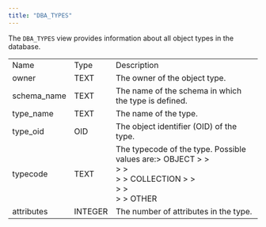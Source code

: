 ```yaml
---
title: "DBA_TYPES"
---
```


<div id="dba_types" class="registered_link"></div>

The `DBA_TYPES` view provides information about all object types in the database.

|             |         |                                                                                                                             |
| ----------- | ------- | --------------------------------------------------------------------------------------------------------------------------- |
| Name        | Type    | Description                                                                                                                 |
| owner       | TEXT    | The owner of the object type.                                                                                               |
| schema_name | TEXT    | The name of the schema in which the type is defined.                                                                        |
| type_name   | TEXT    | The name of the type.                                                                                                       |
| type_oid    | OID     | The object identifier (OID) of the type.                                                                                    |
| typecode    | TEXT    | The typecode of the type. Possible values are:> OBJECT > > <br /> > > <br /> > > COLLECTION > > <br /> > > <br /> > > OTHER |
| attributes  | INTEGER | The number of attributes in the type.                                                                                       |
